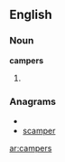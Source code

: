 ==English==

===Noun===
'''campers'''

# {{plural of|[[camper]]}}

===Anagrams===
* {{alphagram|acemprs}}
* [[scamper#English|scamper]]


[[ar:campers]]